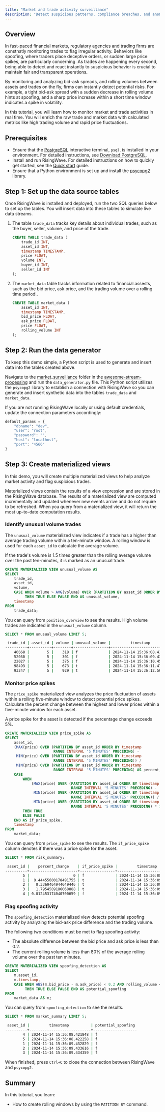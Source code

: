 ```yaml
---
title: "Market and trade activity surveillance"
description: "Detect suspicious patterns, compliance breaches, and anomalies from trading activities in real-time."
---
```


## Overview

In fast-paced financial markets, regulatory agencies and trading firms are constnatly monitoring trades to flag irregular activity. Behaviors like spoofing, where traders place deceptive orders, or sudden large price spikes, are particularly concerning. As trades are happening every second, being able to detect and react instantly to suspicious behavior is crucial to maintain fair and transparent operations. 

By monitoring and analyzing bid-ask spreads, and rolling volumes between assets and trades on the fly, firms can instantly detect potential risks. For example, a tight bid-ask spread with a sudden decrease in rolling volume hints at spoofing, and a sharp price increase within a short time window indicates a spike in volatility.

In this tutorial, you will learn how to monitor market and trade activities in real time. You will enrich the raw trade and market data with calculated metrics like high trading volume and rapid price fluctuations. 

## Prerequisites

* Ensure that the [PostgreSQL](https://www.postgresql.org/docs/current/app-psql.html) interactive terminal, `psql`, is installed in your environment. For detailed instructions, see [Download PostgreSQL](https://www.postgresql.org/download/).
* Install and run RisingWave. For detailed instructions on how to quickly get started, see the [Quick start](/get-started/quickstart.mdx) guide.
* Ensure that a Python environment is set up and install the [psycopg2](https://pypi.org/project/psycopg2/) library. 

## Step 1: Set up the data source tables

Once RisingWave is installed and deployed, run the two SQL queries below to set up the tables. You will insert data into these tables to simulate live data streams.

1. The table `trade_data` tracks key details about individual trades, such as the buyer, seller, volume, and price of the trade.

    ```sql
    CREATE TABLE trade_data (
        trade_id INT,
        asset_id INT,
        timestamp TIMESTAMP,
        price FLOAT,
        volume INT,
        buyer_id INT,
        seller_id INT
    );
    ```

2. The `market_data` table tracks information related to financial assests, such as the bid price, ask price, and the trading volume over a rolling time period..

    ```sql
    CREATE TABLE market_data (
        asset_id INT,
        timestamp TIMESTAMP,
        bid_price FLOAT,
        ask_price FLOAT,
        price FLOAT,
        rolling_volume INT
    );
    ```

## Step 2: Run the data generator

To keep this demo simple, a Python script is used to generate and insert data into the tables created above. 

Navigate to the [market_surveillance](https://github.com/risingwavelabs/awesome-stream-processing) folder in the [awesome-stream-processing](https://github.com/risingwavelabs/awesome-stream-processing) and run the `data_generator.py` file. This Python script utilizes the `psycopg2` library to establish a connection with RisingWave so you can generate and insert synthetic data into the tables `trade_data` and `market_data`. 

If you are not running RisingWave locally or using default credentials, update the connection parameters accordingly:

```python
default_params = {
    "dbname": "dev",
    "user": "root",
    "password": "",
    "host": "localhost",
    "port": "4566"
}
```

## Step 3: Create materialized views

In this demo, you will create multiple materialized views to help analyze market activity and flag suspicious trades.

Materialized views contain the results of a view expression and are stored in the RisingWave database. The results of a materialized view are computed incrementally and updated whenever new events arrive and do not require to be refreshed. When you query from a materialized view, it will return the most up-to-date computation results.

### Identify unusual volume trades

The `unusual_volume` materialized view indicates if a trade has a higher than average trading volume within a ten-minute window. A rolling window is used for each `asset_id` to calculate the average volume.

If the trade's volume is 1.5 times greater than the rolling average volume over the past ten-minutes, it is marked as an unusual trade.

```sql
CREATE MATERIALIZED VIEW unusual_volume AS
SELECT
    trade_id,
    asset_id,
    volume,
    CASE WHEN volume > AVG(volume) OVER (PARTITION BY asset_id ORDER BY timestamp RANGE INTERVAL '10 MINUTES' PRECEDING) * 1.5
         THEN TRUE ELSE FALSE END AS unusual_volume,
    timestamp
FROM
    trade_data;
```

You can query from `position_overview` to see the results. High volume trades are indicated in the `unusual_volume` column.

```sql
SELECT * FROM unusual_volume LIMIT 5;
```

```bash
 trade_id | asset_id | volume | unusual_volume |         timestamp          
----------+----------+--------+----------------+----------------------------
    46668 |        5 |    318 | f              | 2024-11-14 15:36:08.419826
    52030 |        5 |    301 | f              | 2024-11-14 15:36:09.432126
    22027 |        5 |    375 | f              | 2024-11-14 15:36:10.452766
    98493 |        5 |    673 | t              | 2024-11-14 15:36:11.474102
    93247 |        5 |    929 | t              | 2024-11-14 15:36:12.504713
```

### Monitor price spikes

The `price_spike` materialized view analyzes the price fluctuation of assets within a rolling five-minute window to detect potential price spikes. Calculate the percent change between the highest and lower prices within a five-minute window for each asset.

A price spike for the asset is detected if the percentage change exceeds 5%.

```sql
CREATE MATERIALIZED VIEW price_spike AS
SELECT
    asset_id,
    (MAX(price) OVER (PARTITION BY asset_id ORDER BY timestamp 
                      RANGE INTERVAL '5 MINUTES' PRECEDING) -
     MIN(price) OVER (PARTITION BY asset_id ORDER BY timestamp 
                      RANGE INTERVAL '5 MINUTES' PRECEDING)) /
     MIN(price) OVER (PARTITION BY asset_id ORDER BY timestamp 
                      RANGE INTERVAL '5 MINUTES' PRECEDING) AS percent_change,
    CASE 
        WHEN 
            (MAX(price) OVER (PARTITION BY asset_id ORDER BY timestamp 
                              RANGE INTERVAL '5 MINUTES' PRECEDING) -
             MIN(price) OVER (PARTITION BY asset_id ORDER BY timestamp 
                              RANGE INTERVAL '5 MINUTES' PRECEDING)) /
             MIN(price) OVER (PARTITION BY asset_id ORDER BY timestamp 
                              RANGE INTERVAL '5 MINUTES' PRECEDING) * 100 > 5 
        THEN TRUE 
        ELSE FALSE 
    END AS if_price_spike,
    timestamp
FROM
    market_data;
```

You can query from `price_spike` to see the results. The `if_price_spike` column denotes if there was a price spike for the asset.

```sql
SELECT * FROM risk_summary;
```
```bash
 asset_id |    percent_change    | if_price_spike |         timestamp          
----------+----------------------+----------------+----------------------------
        5 |                    0 | f              | 2024-11-14 15:36:08.422258
        1 |  0.44455600178491755 | t              | 2024-11-14 15:36:09.432829
        2 |   0.3369464944649446 | t              | 2024-11-14 15:36:09.433616
        3 |   1.7954589186068888 | t              | 2024-11-14 15:36:09.434359
        4 | 0.012453174040700659 | f              | 2024-11-14 15:36:09.435159
```

### Flag spoofing activity

The `spoofing_detection` materialized view detects potential spoofing activity by analyzing the bid-ask price difference and the trading volume. 

The following two conditions must be met to flag spoofing activity:

* The absolute difference between the bid price and ask price is less than 0.2.
* The current rolling volume is less than 80% of the average rolling volume over the past ten minutes.

```sql
CREATE MATERIALIZED VIEW spoofing_detection AS
SELECT
    m.asset_id,
    m.timestamp,
    CASE WHEN ABS(m.bid_price - m.ask_price) < 0.2 AND rolling_volume < AVG(rolling_volume) OVER (PARTITION BY asset_id ORDER BY timestamp RANGE INTERVAL '10 MINUTES' PRECEDING) * 0.8
         THEN TRUE ELSE FALSE END AS potential_spoofing
FROM
    market_data AS m;
```

You can query from `spoofing_detection` to see the results.

```sql
SELECT * FROM market_summary LIMIT 5;
```
```bash
 asset_id |         timestamp          | potential_spoofing 
----------+----------------------------+--------------------
        4 | 2024-11-14 15:36:08.421848 | f
        5 | 2024-11-14 15:36:08.422258 | f
        1 | 2024-11-14 15:36:09.432829 | f
        2 | 2024-11-14 15:36:09.433616 | f
        3 | 2024-11-14 15:36:09.434359 | f
```

When finished, press `Ctrl+C` to close the connection between RisingWave and `psycopg2`.

## Summary

In this tutorial, you learn:

- How to create rolling windows by using the `PATITION BY` command.
